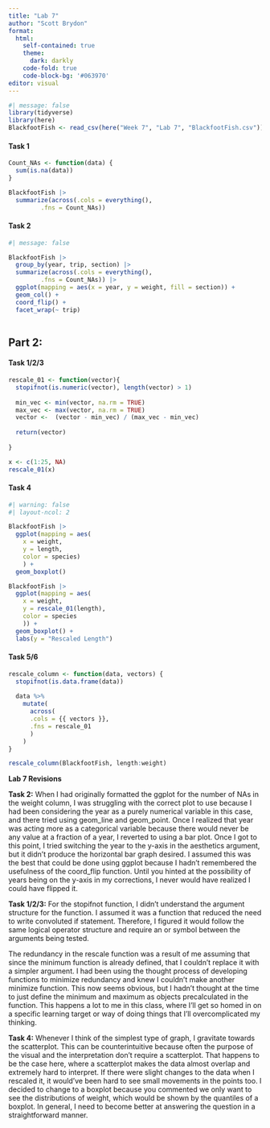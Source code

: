 ```yaml
---
title: "Lab 7"
author: "Scott Brydon"
format: 
  html: 
    self-contained: true
    theme:
      dark: darkly
    code-fold: true
    code-block-bg: '#063970'
editor: visual
---
```


```r
#| message: false
library(tidyverse)
library(here)
BlackfootFish <- read_csv(here("Week 7", "Lab 7", "BlackfootFish.csv"))
```

#### Task 1

```r
Count_NAs <- function(data) {
  sum(is.na(data))
}

BlackfootFish |> 
  summarize(across(.cols = everything(),
         .fns = Count_NAs))
```

#### Task 2

```r
#| message: false

BlackfootFish |> 
  group_by(year, trip, section) |> 
  summarize(across(.cols = everything(),
         .fns = Count_NAs)) |> 
  ggplot(mapping = aes(x = year, y = weight, fill = section)) +
  geom_col() +
  coord_flip() +
  facet_wrap(~ trip)
  
```

## Part 2:

#### Task 1/2/3

```r
rescale_01 <- function(vector){
  stopifnot(is.numeric(vector), length(vector) > 1)
  
  min_vec <- min(vector, na.rm = TRUE)
  max_vec <- max(vector, na.rm = TRUE)
  vector <-  (vector - min_vec) / (max_vec - min_vec)
  
  return(vector)
  
}

x <- c(1:25, NA)
rescale_01(x)
```

#### Task 4

```r
#| warning: false
#| layout-ncol: 2

BlackfootFish |> 
  ggplot(mapping = aes(
    x = weight, 
    y = length,
    color = species)
    ) +
  geom_boxplot()

BlackfootFish |> 
  ggplot(mapping = aes(
    x = weight, 
    y = rescale_01(length),
    color = species
    )) +
  geom_boxplot() +
  labs(y = "Rescaled Length")
```

#### Task 5/6

```r
rescale_column <- function(data, vectors) {
  stopifnot(is.data.frame(data))
  
  data %>%
    mutate( 
      across(
      .cols = {{ vectors }}, 
      .fns = rescale_01
      )
    )
}

rescale_column(BlackfootFish, length:weight)
```

**Lab 7 Revisions**

**Task 2:** When I had originally formatted the ggplot for the number of NAs in the weight column, I was struggling with the correct plot to use because I had been considering the year as a purely numerical variable in this case, and there tried using geom_line and geom_point. Once I realized that year was acting more as a categorical variable because there would never be any value at a fraction of a year, I reverted to using a bar plot. Once I got to this point, I tried switching the year to the y-axis in the aesthetics argument, but it didn't produce the horizontal bar graph desired. I assumed this was the best that could be done using ggplot because I hadn't remembered the usefulness of the coord_flip function. Until you hinted at the possibility of years being on the y-axis in my corrections, I never would have realized I could have flipped it.

**Task 1/2/3:** For the stopifnot function, I didn't understand the argument structure for the function. I assumed it was a function that reduced the need to write convoluted if statement. Therefore, I figured it would follow the same logical operator structure and require an or symbol between the arguments being tested.

The redundancy in the rescale function was a result of me assuming that since the minimum function is already defined, that I couldn't replace it with a simpler argument. I had been using the thought process of developing functions to minimize redundancy and knew I couldn't make another minimize function. This now seems obvious, but I hadn't thought at the time to just define the minimum and maximum as objects precalculated in the function. This happens a lot to me in this class, where I'll get so homed in on a specific learning target or way of doing things that I'll overcomplicated my thinking.

**Task 4:** Whenever I think of the simplest type of graph, I gravitate towards the scatterplot. This can be counterintuitive because often the purpose of the visual and the interpretation don't require a scatterplot. That happens to be the case here, where a scatterplot makes the data almost overlap and extremely hard to interpret. If there were slight changes to the data when I rescaled it, it would've been hard to see small movements in the points too. I decided to change to a boxplot because you commented we only want to see the distributions of weight, which would be shown by the quantiles of a boxplot. In general, I need to become better at answering the question in a straightforward manner.
